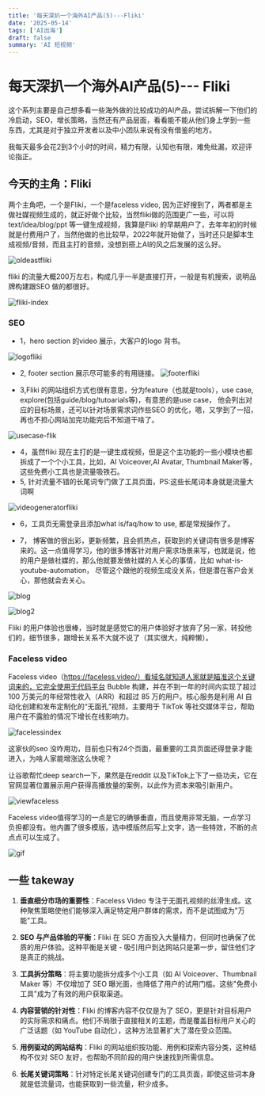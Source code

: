 ```yaml
---
title: '每天深扒一个海外AI产品(5)---Fliki'
date: '2025-05-14'
tags: ['AI出海']
draft: false
summary: 'AI 短视频'
---
```


# 每天深扒一个海外AI产品(5)--- Fliki


这个系列主要是自己想多看一些海外做的比较成功的AI产品，尝试拆解一下他们的冷启动，SEO，增长策略，当然还有产品层面，看看能不能从他们身上学到一些东西，尤其是对于独立开发者以及中小团队来说有没有借鉴的地方。

我每天最多会花2到3个小时的时间，精力有限，认知也有限，难免纰漏，欢迎评论指正。

## 今天的主角：Fliki 

两个主角吧，一个是Fliki，一个是faceless video, 因为正好搜到了，两者都是主做社媒视频生成的，就正好做个比较，当然fliki做的范围更广一些，可以将text/idea/blog/ppt 等一键生成视频，我算是Fliki 的早期用户了，去年年初的时候就是付费用户了，当然他做的也比较早，2022年就开始做了，当时还只是脚本生成视频/音频，而且主打的音频，没想到搭上AI的风之后发展的这么好。

![oldeastfliki](/static/images/05-fliki/oldeastfliki.png)


fliki 的流量大概200万左右，构成几乎一半是直接打开，一般是有机搜索，说明品牌构建跟SEO 做的都很好。

![fliki-index](/static/images/05-fliki/fliki-index.png)

### SEO 

- 1，hero section 的video 展示，大客户的logo 背书。

![logofliki](/static/images/05-fliki/logofliki.png)

- 2, footer section 展示尽可能多的有用链接。
![footerfliki](/static/images/05-fliki/footerfliki.png)

- 3,Fliki 的网站组织方式也很有意思，分为feature（也就是tools），use case, explore(包括guide/blog/tutoarials等)，有意思的是use case， 他会列出对应的目标场景，还可以针对场景需求词作些SEO 的优化，嗯，又学到了一招，再也不担心网站加完功能完后不知道干啥了。

![usecase-flik](/static/images/05-fliki/usecase-flik.png)

- 4，虽然fliki 现在主打的是一键生成视频，但是这个主功能的一些小模块也都拆成了一个个小工具，比如，AI Voiceover,AI Avatar, Thumbnail Maker等，这些免费小工具也是流量吸铁石。
- 5, 针对流量不错的长尾词专门做了工具页面，PS:这些长尾词本身就是流量大词啊

![videogeneratorfliki](/static/images/05-fliki/videogeneratorfliki.png)

- 6，工具页无需登录且添加what is/faq/how to use, 都是常规操作了。

- 7， 博客做的很出彩，更新频繁，且会抓热点，获取到的关键词有很多是博客来的。这一点值得学习，他的很多博客针对用户需求场景来写，也就是说，他的用户是做社媒的，那么他就要发做社媒的人关心的事情，比如 what-is-youtube-automation， 尽管这个跟他的视频生成没关系，但是潜在客户会关心，那他就会去关心。

![blog](/static/images/05-fliki/blog.png)

![blog2](/static/images/05-fliki/blog2.png)

Fliki 的用户体验也很棒，当时就是感觉它的用户体验好才放弃了另一家，转投他们的，细节很多，跟增长关系不大就不说了（其实很大，纯粹懒）。

### Faceless video

Faceless video（https://faceless.video/）看域名就知道人家就是瞄准这个关键词来的，它完全使用无代码平台 Bubble 构建，并在不到一年的时间内实现了超过 100 万美元的年经常性收入（ARR）和超过 85 万的用户。核心服务是利用 AI 自动化创建和发布定制化的“无面孔”视频，主要用于 TikTok 等社交媒体平台，帮助用户在不露脸的情况下增长在线影响力。

![facelessindex](/static/images/05-fliki/facelessindex.png)

这家伙的seo 没咋用功，目前也只有24个页面，最重要的工具页面还得登录才能进入，为啥人家能增涨这么快呢？

让谷歌帮忙deep search一下，果然是在reddit 以及TikTok上下了一些功夫，它在官网显著位置展示用户获得高播放量的案例，以此作为资本来吸引新用户。

![viewfaceless](/static/images/05-fliki/viewfaceless.png)

Faceless video值得学习的一点是它的确够垂直，而且使用非常无脑，一点学习负担都没有。他内置了很多模版，选中模版然后写上文字，选一些特效，不断的点点点可以生成了。

![gif](/static/images/05-fliki/gif.png)


## 一些 takeway

1. **垂直细分市场的重要性**：Faceless Video 专注于无面孔视频的丝滑生成。这种聚焦策略使他们能够深入满足特定用户群体的需求，而不是试图成为"万能"工具。

2. **SEO 与产品体验的平衡**：Fliki 在 SEO 方面投入大量精力，但同时也确保了优质的用户体验。这种平衡是关键 - 吸引用户到达网站只是第一步，留住他们才是真正的挑战。

3. **工具拆分策略**：将主要功能拆分成多个小工具（如 AI Voiceover、Thumbnail Maker 等）不仅增加了 SEO 曝光面，也降低了用户的试用门槛。这些"免费小工具"成为了有效的用户获取渠道。

4. **内容营销的针对性**：Fliki 的博客内容不仅仅是为了 SEO，更是针对目标用户的实际需求和痛点。他们不局限于直接相关的主题，而是覆盖目标用户关心的广泛话题（如 YouTube 自动化），这种方法显著扩大了潜在受众范围。

5. **用例驱动的网站结构**：Fliki 的网站组织按功能、用例和探索内容分类，这种结构不仅对 SEO 友好，也帮助不同阶段的用户快速找到所需信息。

6. **长尾关键词策略**：针对特定长尾关键词创建专门的工具页面，即使这些词本身就是低流量词，也能获取到一些流量，积少成多。



